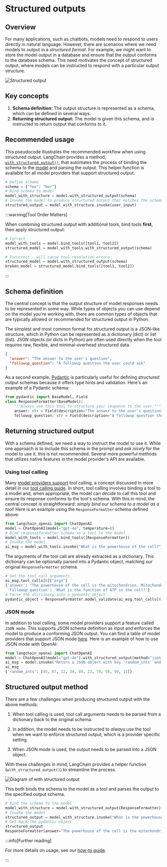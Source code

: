 # Structured outputs

## Overview

For many applications, such as chatbots, models need to respond to users directly in natural language.
However, there are scenarios where we need models to output in a *structured format*.
For example, we might want to store the model output in a database and ensure that the output conforms to the database schema.
This need motivates the concept of structured output, where models can be instructed to respond with a particular output structure.

![Structured output](/img/structured_output.png)

## Key concepts

1. **Schema definition:** The output structure is represented as a schema, which can be defined in several ways.<br/>
2. **Returning structured output:** The model is given this schema, and is instructed to return output that conforms to it.

## Recommended usage

This pseudocode illustrates the recommended workflow when using structured output.
LangChain provides a method, [`with_structured_output()`](/docs/how_to/structured_output/#the-with_structured_output-method), that automates the process of binding the schema to the [model](/docs/concepts/chat_models/) and parsing the output.
This helper function is available for all model providers that support structured output.

```python
# Define schema
schema = {"foo": "bar"}
# Bind schema to model
model_with_structure = model.with_structured_output(schema)
# Invoke the model to produce structured output that matches the schema
structured_output = model_with_structure.invoke(user_input)
```

:::warning[Tool Order Matters]

When combining structured output with additional tools, bind tools **first**, then apply structured output:

```python
# Correct
model_with_tools = model.bind_tools([tool1, tool2])
structured_model = model_with_tools.with_structured_output(schema)

# Incorrect - will cause tool resolution errors
structured_model = model.with_structured_output(schema)
broken_model = structured_model.bind_tools([tool1, tool2])
```

:::

## Schema definition

The central concept is that the output structure of model responses needs to be represented in some way.
While types of objects you can use depend on the model you're working with, there are common types of objects that are typically allowed or recommended for structured output in Python.

The simplest and most common format for structured output is a JSON-like structure, which in Python can be represented as a dictionary (dict) or list (list).
JSON objects (or dicts in Python) are often used directly when the tool requires raw, flexible, and minimal-overhead structured data.

```json
{
  "answer": "The answer to the user's question",
  "followup_question": "A followup question the user could ask"
}
```

As a second example, [Pydantic](https://docs.pydantic.dev/latest/) is particularly useful for defining structured output schemas because it offers type hints and validation.
Here's an example of a Pydantic schema:

```python
from pydantic import BaseModel, Field
class ResponseFormatter(BaseModel):
    """Always use this tool to structure your response to the user."""
    answer: str = Field(description="The answer to the user's question")
    followup_question: str = Field(description="A followup question the user could ask")

```

## Returning structured output

With a schema defined, we need a way to instruct the model to use it.
While one approach is to include this schema in the prompt and *ask nicely* for the model to use it, this is not recommended.
Several more powerful methods that utilizes native features in the model provider's API are available.

### Using tool calling

Many [model providers support](/docs/integrations/chat/) tool calling, a concept discussed in more detail in our [tool calling guide](/docs/concepts/tool_calling/).
In short, tool calling involves binding a tool to a model and, when appropriate, the model can *decide* to call this tool and ensure its response conforms to the tool's schema.
With this in mind, the central concept is straightforward: *simply bind our schema to a model as a tool!*
Here is an example using the `ResponseFormatter` schema defined above:

```python
from langchain_openai import ChatOpenAI
model = ChatOpenAI(model="gpt-4o", temperature=0)
# Bind responseformatter schema as a tool to the model
model_with_tools = model.bind_tools([ResponseFormatter])
# Invoke the model
ai_msg = model_with_tools.invoke("What is the powerhouse of the cell?")
```

The arguments of the tool call are already extracted as a dictionary.
This dictionary can be optionally parsed into a Pydantic object, matching our original `ResponseFormatter` schema.

```python
# Get the tool call arguments
ai_msg.tool_calls[0]["args"]
{'answer': "The powerhouse of the cell is the mitochondrion. Mitochondria are organelles that generate most of the cell's supply of adenosine triphosphate (ATP), which is used as a source of chemical energy.",
 'followup_question': 'What is the function of ATP in the cell?'}
# Parse the dictionary into a pydantic object
pydantic_object = ResponseFormatter.model_validate(ai_msg.tool_calls[0]["args"])
```

### JSON mode

In addition to tool calling, some model providers support a feature called `JSON mode`.
This supports JSON schema definition as input and enforces the model to produce a conforming JSON output.
You can find a table of model providers that support JSON mode [here](/docs/integrations/chat/).
Here is an example of how to use JSON mode with OpenAI:

```python
from langchain_openai import ChatOpenAI
model = ChatOpenAI(model="gpt-4o").with_structured_output(method="json_mode")
ai_msg = model.invoke("Return a JSON object with key 'random_ints' and a value of 10 random ints in [0-99]")
ai_msg
{'random_ints': [45, 67, 12, 34, 89, 23, 78, 56, 90, 11]}
```

## Structured output method

There are a few challenges when producing structured output with the above methods:

1. When tool calling is used, tool call arguments needs to be parsed from a dictionary back to the original schema.<br/>

2. In addition, the model needs to be instructed to *always* use the tool when we want to enforce structured output, which is a provider specific setting.<br/>

3. When JSON mode is used, the output needs to be parsed into a JSON object.

With these challenges in mind, LangChain provides a helper function (`with_structured_output()`) to streamline the process.

![Diagram of with structured output](/img/with_structured_output.png)

This both binds the schema to the model as a tool and parses the output to the specified output schema.

```python
# Bind the schema to the model
model_with_structure = model.with_structured_output(ResponseFormatter)
# Invoke the model
structured_output = model_with_structure.invoke("What is the powerhouse of the cell?")
# Get back the pydantic object
structured_output
ResponseFormatter(answer="The powerhouse of the cell is the mitochondrion. Mitochondria are organelles that generate most of the cell's supply of adenosine triphosphate (ATP), which is used as a source of chemical energy.", followup_question='What is the function of ATP in the cell?')
```

:::info[Further reading]

For more details on usage, see our [how-to guide](/docs/how_to/structured_output/#the-with_structured_output-method).

:::

